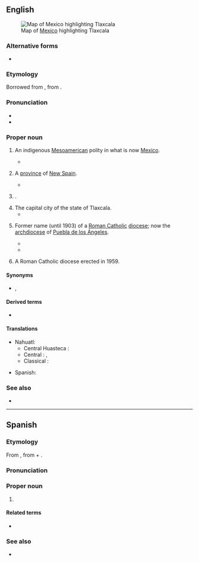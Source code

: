 ==English==
[[File:Mexico map, MX-TLA.svg|thumb|Map of [[Mexico]] highlighting Tlaxcala]]

===Alternative forms===
* {{alter|en|Tascala|Tascalla|Taxcala|Tlascala|Tlascalla|Tlaxcalla||obsolete}}

===Etymology===
Borrowed from {{bor|en|es|Tlaxcala}}, from {{der|en|nci|Tlaxcallān}}.

=== Pronunciation ===
*{{IPA|en|/tlɑːsˈkɑːlə/}}
*{{IPA|en|/tlɑːʃˈkɑːlə/}}

===Proper noun===
{{en-proper noun}}

# {{lb|en|history}} An indigenous [[Mesoamerican]] polity in what is now [[Mexico]].
#* {{quote-book|en|last=Prescott|first=W. H.|authorlink=William H. Prescott|title=The Conquest of Mexico|location=London|publisher=Chatto & Windus|year=1843|year_published=1922|page=80|section=volume one, book II, chapter VI|passage=A more formidable enemy still was the little republic of '''Tlascala''', lying midway between the Mexican Valley and the coast.}}
# {{lb|en|history}} A [[province]] of [[New Spain]].
#* {{quote-book|en|last=Brookes|first=R.|title=Brooke’s General Gazetteer Improved; Or, a New and Compendious Geographical Dictionary|edition=first American|location=Philadelphia|publisher=Jacob Johnson, & Co.|year=1806|page=|passage='''''Tlascala''','' a province of New Spain, in the audience of Mexico; bounded on the N by Panuco, on the E by the gulf of Mexico, on the S by Guaxica and the Pacific Ocean, and on the W by the audience of Mexico.}}
# {{place|en|state|c/Mexico}}.
# The capital city of the state of Tlaxcala.
#* {{quote-book|en|last=Brookes|first=R.|title=Brooke’s General Gazetteer Improved; Or, a New and Compendious Geographical Dictionary|edition=first American|location=Philadelphia|publisher=Jacob Johnson, & Co.|year=1806|page=|passage='''''Tlascala''','' a town of New Spain, capital of a province of the same name.}}
# {{lb|en|Catholicism|history}} Former name (until 1903) of a [[Roman Catholic]] [[diocese]]; now the [[archdiocese]] of [[Puebla de los Ángeles]].
#* {{quote-book|en|last=Purchas|first=Samuel|authorlink=Samuel Purchas|title=Purchas His Pilgrimes|location=London|publisher=William Stansby|year=1625|volume=3|page=872|passage=The Biſhopricke of '''''Tlaſcala,''''' which by another name is called ''de los Angeles,'' between the Archbiſhopricke of ''Mexico,'' and the Biſhopricke of ''Guaxaca,'' if of 100. leagues, and more in length, from the Coaſt of the South to that of the North, and betwixt the confines of the Archbiſhopricke, and of ''Guaxaca'' 80. and as many in breadth, by the Coaſt of the North sea, and no more then 18. or 20. by that of the South.}}
#* {{quote-book|en|last=Brueck|first=Heinrich|title=History of the Catholic Church for Use in Seminaries and Colleges|volume=II|location=New York; Cincinnati; Chicago; Einsideln|publisher=Benziger Brothers|year=1885|page=143|passage=On information received from ''Julian Garces'', Bishop of '''Tlascala''', of the Order of Friars Preachers, Pope ''Paul III.'' issued in 1537 bulls vindicating the liberty of the Indians and their dignity as human beings.}}
# {{lb|en|Catholicism}} A Roman Catholic diocese erected in 1959.

====Synonyms====
* {{sense|city}} {{l|en|Tlaxcala City}}, {{l|en|Tlaxcala de Xicohténcatl}}

====Derived terms====
* {{l|en|Tlaxcalan}}

====Translations====
{{trans-top|state of Mexico}}
* Nahuatl:
** Central Huasteca : {{t|nch|Tlaxkala}}
** Central : {{t|nhn|Tlaxcallan}}, {{t|nhn|Tlaxkalan}}
** Classical : {{t|nci|Tlaxcallan}}
{{trans-mid}}
* Spanish: {{t+|es|Tlaxcala|m}}
{{trans-bottom}}

===See also===
* {{pedialite}}

----

==Spanish==

===Etymology===
From {{bor|es|nci|Tlaxcallān}}, from {{m|nci|tlaxcalli||tortilla}} + {{m|nci|-tlān}}.

===Pronunciation===
{{es-IPA|Tlascala}}
{{es-IPA}}
{{es-IPA|Tlajcala}}
{{es-IPA|Tlashcala}}

===Proper noun===
{{es-proper noun|m}}

# {{place|es|state|c/Mexico}}

====Related terms====
* {{l|es|tlaxcalteca}}

===See also===
* {{pedialite|lang=es}}